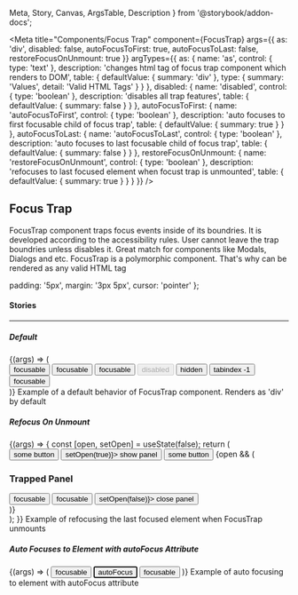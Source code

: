   Meta,
  Story,
  Canvas,
  ArgsTable,
  Description
} from '@storybook/addon-docs';

<Meta
  title="Components/Focus Trap"
  component={FocusTrap}
  args={{
    as: 'div',
    disabled: false,
    autoFocusToFirst: true,
    autoFocusToLast: false,
    restoreFocusOnUnmount: true
  }}
  argTypes={{
    as: {
      name: 'as',
      control: { type: 'text' },
      description:
        'changes html tag of focus trap component which renders to DOM',
      table: {
        defaultValue: { summary: 'div' },
        type: { summary: 'Values', detail: 'Valid HTML Tags' }
      }
    },
    disabled: {
      name: 'disabled',
      control: { type: 'boolean' },
      description: 'disables all trap features',
      table: { defaultValue: { summary: false } }
    },
    autoFocusToFirst: {
      name: 'autoFocusToFirst',
      control: { type: 'boolean' },
      description: 'auto focuses to first focusable child of focus trap',
      table: { defaultValue: { summary: true } }
    },
    autoFocusToLast: {
      name: 'autoFocusToLast',
      control: { type: 'boolean' },
      description: 'auto focuses to last focusable child of focus trap',
      table: { defaultValue: { summary: false } }
    },
    restoreFocusOnUnmount: {
      name: 'restoreFocusOnUnmount',
      control: { type: 'boolean' },
      description:
        'refocuses to last focused element when focust trap is unmounted',
      table: { defaultValue: { summary: true } }
    }
  }}
/>

## Focus Trap

<p
  style={{
    color: 'white',
    padding: '10px',
    fontWeight: 'bold',
    borderRadius: '4px',
    backgroundColor: '#1B5193'
  }}
>
  FocusTrap component traps focus events inside of its boundries. It is
  developed according to the accessibility rules. User cannot leave the trap
  boundries unless disables it. Great match for components like Modals, Dialogs
  and etc. FocusTrap is a polymorphic component. That's why can be rendered as
  any valid HTML tag
</p>

  padding: '5px',
  margin: '3px 5px',
  cursor: 'pointer'
};

#### Stories

<hr />

##### Default

<Canvas>
  <Story name="Default" inline={false}>
    {(args) => (
      <div>
        <FocusTrap {...args}>
          <div>
            <button style={buttonStyles}>focusable</button>
            <button style={buttonStyles}>focusable</button>
            <button style={buttonStyles}>focusable</button>
            <button disabled style={buttonStyles}>
              disabled
            </button>
            <span>
              <button style={{ ...buttonStyles, visibility: 'hidden' }}>
                hidden
              </button>
              <button style={buttonStyles} tabIndex={-1}>
                tabindex -1
              </button>
            </span>
            <button style={buttonStyles}>focusable</button>
          </div>
        </FocusTrap>
      </div>
    )}
  </Story>
</Canvas>

<Description story="Default">
  Example of a default behavior of FocusTrap component. Renders as 'div' by
  default
</Description>

<ArgsTable story="Default" />

##### Refocus On Unmount

<Canvas>
  <Story name="Refocus On Unmount" inline={false}>
    {(args) => {
      const [open, setOpen] = useState(false);
      return (
        <div>
          <button style={buttonStyles}>some button</button>
          <button style={buttonStyles} onClick={() => setOpen(true)}>
            show panel
          </button>
          <button style={buttonStyles}>some button</button>
          {open && (
            <div
              style={{
                padding: 10,
                borderRadius: 4,
                margin: '10px 5px',
                border: '1px solid red'
              }}
            >
              <FocusTrap {...args}>
                <h3 style={{ marginTop: 0 }}>Trapped Panel</h3>
                <button style={buttonStyles}>focusable</button>
                <button style={buttonStyles}>focusable</button>
                <button style={buttonStyles} onClick={() => setOpen(false)}>
                  close panel
                </button>
              </FocusTrap>
            </div>
          )}
        </div>
      );
    }}
  </Story>
</Canvas>

<Description story="Refocus On Unmount">
  Example of refocusing the last focused element when FocusTrap unmounts
</Description>

<ArgsTable story="Refocus On Unmount" />

##### Auto Focuses to Element with autoFocus Attribute

<Canvas>
  <Story name="autoFocus Attribute" inline={false}>
    {(args) => (
      <FocusTrap {...args}>
        <button style={buttonStyles}>focusable</button>
        <button style={buttonStyles} autoFocus>
          autoFocus
        </button>
        <button style={buttonStyles}>focusable</button>
      </FocusTrap>
    )}
  </Story>
</Canvas>

<Description story="autoFocus Attribute">
  Example of auto focusing to element with autoFocus attribute
</Description>

<ArgsTable story="autoFocus Attribute" />
